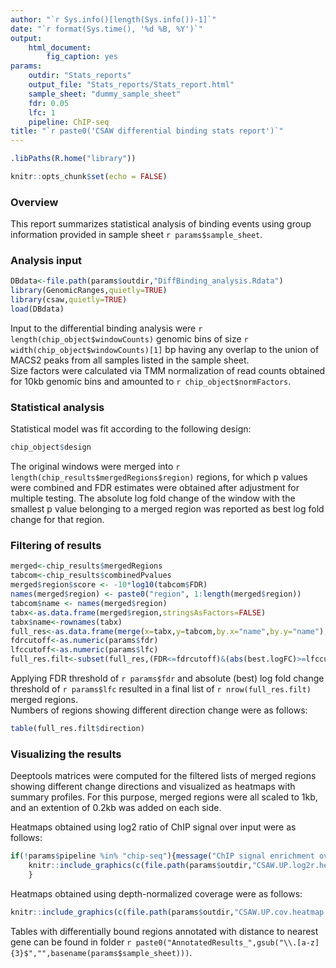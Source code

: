 ```yaml
---
author: "`r Sys.info()[length(Sys.info())-1]`"
date: "`r format(Sys.time(), '%d %B, %Y')`"
output: 
    html_document:
        fig_caption: yes
params:
    outdir: "Stats_reports"
    output_file: "Stats_reports/Stats_report.html"
    sample_sheet: "dummy_sample_sheet"
    fdr: 0.05
    lfc: 1
    pipeline: ChIP-seq
title: "`r paste0('CSAW differential binding stats report')`"
---
```


```r
.libPaths(R.home("library"))

knitr::opts_chunk$set(echo = FALSE)

```


### Overview

This report summarizes statistical analysis of binding events using group information provided in sample sheet `r params$sample_sheet`. 

### Analysis input

```r
DBdata<-file.path(params$outdir,"DiffBinding_analysis.Rdata")
library(GenomicRanges,quietly=TRUE)
library(csaw,quietly=TRUE)
load(DBdata)
```

Input to the differential binding analysis were `r length(chip_object$windowCounts)` genomic bins of size `r width(chip_object$windowCounts)[1]` bp having any overlap to the union of MACS2 peaks from all samples listed in the sample sheet.   
Size factors were calculated via TMM normalization of read counts obtained for 10kb genomic bins and amounted to `r chip_object$normFactors`.   

### Statistical analysis

Statistical model was fit according to the following design:

```r
chip_object$design
```

The original windows were merged into `r length(chip_results$mergedRegions$region)` regions, for which p values were combined and FDR estimates were obtained after adjustment for multiple testing. 
The absolute log fold change of the window with the smallest p value belonging to a merged region was reported as best log fold change for that region.

### Filtering of results

```r
merged<-chip_results$mergedRegions
tabcom<-chip_results$combinedPvalues
merged$region$score <- -10*log10(tabcom$FDR)
names(merged$region) <- paste0("region", 1:length(merged$region))
tabcom$name <- names(merged$region)
tabx<-as.data.frame(merged$region,stringsAsFactors=FALSE)
tabx$name<-rownames(tabx)
full_res<-as.data.frame(merge(x=tabx,y=tabcom,by.x="name",by.y="name"),stringsAsFactors=FALSE)
fdrcutoff<-as.numeric(params$fdr)
lfccutoff<-as.numeric(params$lfc)
full_res.filt<-subset(full_res,(FDR<=fdrcutoff)&(abs(best.logFC)>=lfccutoff))
```

Applying FDR threshold of `r params$fdr` and absolute (best) log fold change threshold of `r params$lfc` resulted in a final list of `r nrow(full_res.filt)` merged regions.   
Numbers of regions showing different direction change were as follows:

```r
table(full_res.filt$direction)
```

### Visualizing the results

Deeptools matrices were computed for the filtered lists of merged regions showing different change directions and visualized as heatmaps with summary profiles. For this purpose, merged regions were all scaled to 1kb, and an extention of 0.2kb was added on each side.

Heatmaps obtained using log2 ratio of ChIP signal over input were as follows:

```r
if(!params$pipeline %in% "chip-seq"){message("ChIP signal enrichment over input is only available for ChIP-seq workflow!")}else{
    knitr::include_graphics(c(file.path(params$outdir,"CSAW.UP.log2r.heatmap.png"),file.path(params$outdir,"CSAW.DOWN.log2r.heatmap.png")))
    }

```

Heatmaps obtained using depth-normalized coverage were as follows:


```r
knitr::include_graphics(c(file.path(params$outdir,"CSAW.UP.cov.heatmap.png"),file.path(params$outdir,"CSAW.DOWN.cov.heatmap.png")))
```

Tables with differentially bound regions annotated with distance to nearest gene can be found in folder `r paste0("AnnotatedResults_",gsub("\\.[a-z]{3}$","",basename(params$sample_sheet)))`.   


  
